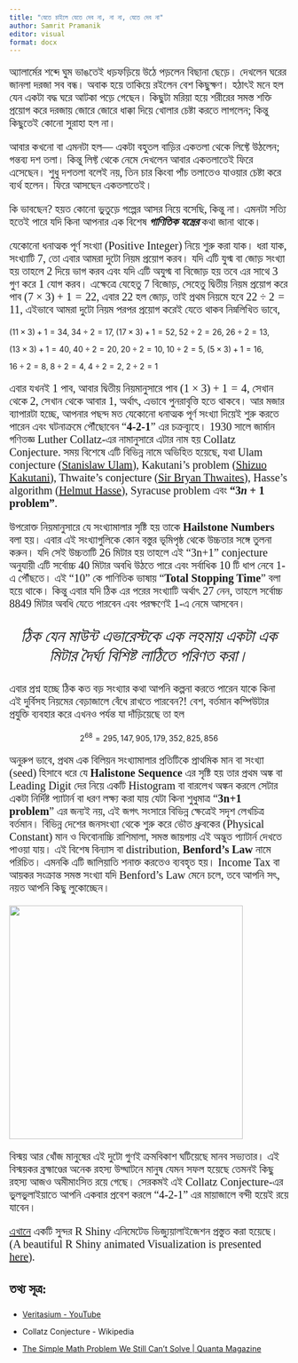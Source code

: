 ```yaml
---
title: "যেতে চাইলে যেতে দেব না, না না, যেতে দেব না"
author: Samrit Pramanik
editor: visual
format: docx
---
```


::: {style="font-family: Kalpurush; font-size: 20px"}
অ্যালার্মের শব্দে ঘুম ভাঙতেই ধড়ফড়িয়ে উঠে পড়লেন বিছানা ছেড়ে। দেখলেন ঘরের জানলা দরজা সব বন্ধ। অবাক হয়ে তাকিয়ে রইলেন বেশ কিছুক্ষণ। হঠাৎই মনে হল যেন একটা বদ্ধ ঘরে আটকা পড়ে গেছেন। কিছুটা মরিয়া হয়ে শরীরের সমস্ত শক্তি প্রয়োগ করে দরজায় জোরে জোরে ধাক্কা দিয়ে খোলার চেষ্টা করতে লাগলেন; কিন্তু কিছুতেই কোনো সুরাহা হল না।

আবার কখনো বা এমনটা হল--- একটা বহুতল বাড়ির একতলা থেকে লিফ্টে উঠলেন; গন্তব্য দশ তলা। কিন্তু লিফ্ট থেকে নেমে দেখলেন আবার একতলাতেই ফিরে এসেছেন। শুধু দশতলা বলেই নয়, তিন চার কিংবা পাঁচ তলাতেও যাওয়ার চেষ্টা করে ব্যর্থ হলেন। ফিরে আসছেন একতলাতেই।

কি ভাবছেন? হয়ত কোনো ভুতুড়ে গল্পের আসর নিয়ে বসেছি, কিন্তু না। এমনটা সত্যি হতেই পারে যদি কিনা আপনার এক বিশেষ ***গাণিতিক যন্ত্রের*** কথা জানা থাকে।

যেকোনো ধনাত্মক পূর্ণ সংখ্যা (Positive Integer) নিয়ে শুরু করা যাক। ধরা যাক, সংখ্যাটি 7, তো এবার আমরা দুটো নিয়ম প্রয়োগ করব। যদি এটি যুগ্ম বা জোড় সংখ্যা হয় তাহলে 2 দিয়ে ভাগ করব এবং যদি এটি অযুগ্ম বা বিজোড় হয় তবে এর সাথে 3 গুণ করে 1 যোগ করব। এক্ষেত্রে যেহেতু 7 বিজোড়, সেহেতু দ্বিতীয় নিয়ম প্রয়োগ করে পাব $(7 \times 3)+1=22,$ এবার 22 হল জোড়, তাই প্রথম নিয়মে হবে $22 \div 2 = 11$, এইভাবে আমরা দুটো নিয়ম পরপর প্রয়োগ করেই যেতে থাকব নিম্নলিখিত ভাবে,
:::

$(11 \times 3)+1=34, \; 34 \div 2=17, \; (17 \times 3)+1=52, \; 52 \div 2 = 26, \; 26 \div 2 = 13,$

$(13 \times 3)+1 = 40, \; 40 \div 2=20, \; 20 \div2 = 10, \; 10 \div 2 = 5, \; (5 \times 3)+1=16,$

$16 \div 2 = 8, \; 8 \div 2=4, \; 4 \div 2 = 2, \; 2\div 2 =1$

::: {style="font-family: Kalpurush; font-size: 20px"}
এবার যখনই 1 পাব, আবার দ্বিতীয় নিয়মানুসারে পাব $(1 \times 3) +1 = 4$, সেখান থেকে 2, সেখান থেকে আবার 1, অর্থাৎ, এভাবে পুনরাবৃত্তি হতে থাকবে। আর মজার ব্যাপারটা হচ্ছে, আপনার পছন্দ মত যেকোনো ধনাত্মক পূর্ণ সংখ্যা দিয়েই শুরু করতে পারেন এবং ঘটনাক্রমে পৌঁছোবেন "**4-2-1**" এর চক্রব্যূহে। 1930 সালে জার্মান গণিতজ্ঞ Luther Collatz-এর নামানুসারে এটার নাম হয় Collatz Conjecture. সময় বিশেষে এটি বিভিন্ন নামে অভিহিত হয়েছে, যথা Ulam conjecture ([Stanislaw Ulam](https://en.wikipedia.org/wiki/Stanislaw_Ulam)), Kakutani's problem ([Shizuo Kakutani](https://en.wikipedia.org/wiki/Shizuo_Kakutani)), Thwaite's conjecture ([Sir Bryan Thwaites](https://en.wikipedia.org/wiki/Bryan_Thwaites)), Hasse's algorithm ([Helmut Hasse](https://en.wikipedia.org/wiki/Helmut_Hasse)), Syracuse problem এবং **"**$3n+1$ **problem"**.

উপরোক্ত নিয়মানুসারে যে সংখ্যামালার সৃষ্টি হয় তাকে **Hailstone Numbers** বলা হয়। এবার এই সংখ্যাগুলিকে কোন বস্তুর ভূমিপৃষ্ঠ থেকে উচ্চতার সঙ্গে তুলনা করুন। যদি সেই উচ্চতাটি 26 মিটার হয় তাহলে এই "3n+1" conjecture অনুযায়ী এটি সর্বোচ্চ 40 মিটার অবধি উঠতে পারে এবং সর্বাধিক 10 টি ধাপ নেবে 1-এ পৌঁছতে। এই "10" কে গাণিতিক ভাষায় "**Total Stopping Time**" বলা হয়ে থাকে। কিন্তু এবার যদি ঠিক এর পরের সংখ্যাটি অর্থাৎ 27 নেন, তাহলে সর্বোচ্চ $8849$ মিটার অবধি যেতে পারবেন এবং পরক্ষণেই 1-এ নেমে আসবেন।
:::

::: {style="font-family: Li Ador Shurobhi Unicode; font-size: 30px; text-align: center"}
*ঠিক যেন মাউন্ট এভারেস্টকে এক লহমায় একটা এক মিটার দৈর্ঘ্য বিশিষ্ট লাঠিতে পরিণত করা।*
:::

::: {style="font-family: Kalpurush; font-size: 20px"}
এবার প্রশ্ন হচ্ছে ঠিক কত বড় সংখ্যার কথা আপনি কল্পনা করতে পারেন যাকে কিনা এই দুর্বিসহ নিয়মের বেড়াজালে বেঁধে রাখতে পারবেন?! বেশ, বর্তমান কম্পিউটার প্রযুক্তি ব্যবহার করে এখনও পর্যন্ত যা দাঁড়িয়েছে তা হল
:::

$$
2^{68} = 295,147,905,179,352,825,856
$$

::: {style="font-family: Kalpurush; font-size: 20px"}
অনুরুপ ভাবে, প্রথম এক বিলিয়ন সংখ্যামালার প্রতিটিকে প্রাথমিক মান বা সংখ্যা (seed) হিসাবে ধরে যে **Halistone Sequence** এর সৃষ্টি হয় তার প্রথম অঙ্ক বা Leading Digit দের নিয়ে একটি Histogram বা বারলেখ অঙ্কন করলে সেটার একটা নির্দিষ্ট প্যাটার্ন বা ধরণ লক্ষ্য করা যায় যেটা কিনা শুধুমাত্র "**3n+1 problem**" এর জন্যই নয়, এই জগৎ সংসারে বিভিন্ন ক্ষেত্রেই সদৃশ লেখচিত্র বর্তমান। বিভিন্ন দেশের জনসংখ্যা থেকে শুরু করে ভৌত ধ্রুবকের (Physical Constant) মান ও ফিবোনাচ্চি রাশিমালা, সমস্ত জায়গায় এই অদ্ভুত প্যাটার্ন দেখতে পাওয়া যায়। এই বিশেষ বিন্যাস বা distribution, **Benford's Law** নামে পরিচিত। এমনকি এটি জালিয়াতি শনাক্ত করতেও ব্যবহৃত হয়। Income Tax বা আয়কর সংক্রান্ত সমস্ত সংখ্যা যদি Benford's Law মেনে চলে, তবে আপনি সৎ, নয়ত আপনি কিছু লুকোচ্ছেন।
:::

![](benford-law.jpg){fig-align="center" width="421"}

::: {style="font-family: Kalpurush; font-size: 20px"}
বিস্ময় আর খোঁজ মানুষের এই দুটো গুণই ক্রমবিকাশ ঘটিয়েছে মানব সভ্যতার। এই বিস্ময়কর ব্রহ্মাণ্ডের অনেক রহস্য উদ্ঘাটনে মানুষ যেমন সফল হয়েছে তেমনই কিছু রহস্য আজও অমীমাংসিত রয়ে গেছে। সেরকমই এই Collatz Conjecture-এর ভুলভুলাইয়াতে আপনি একবার প্রবেশ করলে "4-2-1" এর মায়াজালে বন্দী হয়েই রয়ে যাবেন।
:::

::: {style="font-family: Kalpurush; font-size: 20px"}
[এখান](https://samritpramanik.shinyapps.io/collatz-conjecture-shiny/ "https://samritpramanik.shinyapps.io/collatz-conjecture-shiny/")ে একটি সুন্দর R Shiny এনিমেটেড ভিজ্যুয়ালাইজেশন প্রস্তুত করা হয়েছে। (A beautiful R Shiny animated Visualization is presented [here](https://samritpramanik.shinyapps.io/collatz-conjecture-shiny/ "https://samritpramanik.shinyapps.io/collatz-conjecture-shiny/")).
:::

::: {style="font-family: Kalpurush; font-size: 20px"}
### তথ্য সূত্র:
:::

-   [Veritasium - YouTube](https://www.youtube.com/c/veritasium/featured)

-   Collatz Conjecture - Wikipedia

-   [The Simple Math Problem We Still Can't Solve \| Quanta Magazine](https://www.quantamagazine.org/why-mathematicians-still-cant-solve-the-collatz-conjecture-20200922/#:~:text=The%20Collatz%20conjecture%20states%20that,can%20start%20around%20300%20quintillion.)
